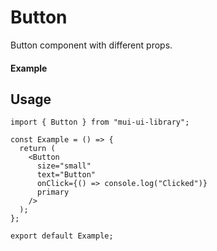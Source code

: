 
<Meta of={Button} title="Button" />

# Button

Button component with different props.

#### Example

<Canvas of={Button.Primary} />

## Usage

```tsx
import { Button } from "mui-ui-library";

const Example = () => {
  return (
    <Button
      size="small"
      text="Button"
      onClick={() => console.log("Clicked")}
      primary
    />
  );
};

export default Example;
